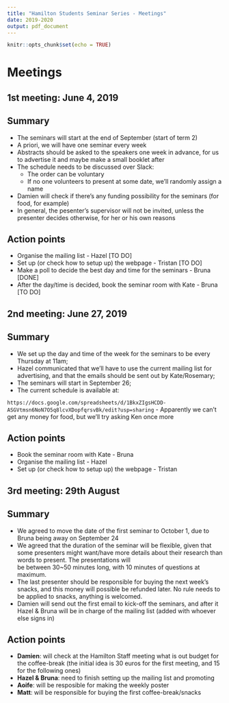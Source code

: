```yaml
---
title: "Hamilton Students Seminar Series - Meetings"
date: 2019-2020
output: pdf_document
---
```


```r
knitr::opts_chunk$set(echo = TRUE)
```


# Meetings

## 1st meeting: June 4, 2019

## Summary

- The seminars will start at the end of September (start of term 2)
- A priori, we will have one seminar every week
- Abstracts should be asked to the speakers one week in advance, for us to advertise it and maybe make a small booklet after
- The schedule needs to be discussed over Slack:
  - The order can be voluntary
  - If no one volunteers to present at some date, we'll randomly assign a name
- Damien will check if there's any funding possibility for the seminars (for food, for example)
- In general, the pesenter's supervisor will not be invited, unless the presenter decides otherwise, for her or his own reasons 


## Action points

- Organise the mailing list - Hazel [TO DO]
- Set up (or check how to setup up) the webpage - Tristan [TO DO]
- Make a poll to decide the best day and time for the seminars - Bruna [DONE]
- After the day/time is decided, book the seminar room with Kate - Bruna  [TO DO]


## 2nd meeting: June 27, 2019

## Summary

  - We set up the day and time of the week for the seminars to be every Thursday at 11am; 
  - Hazel communicated that we'll have to use the current mailing
  list for advertising, and that the emails should be sent out by Kate/Rosemary; 
  - The seminars will start in September 26; 
  - The current schedule is available at:
  
  `https://docs.google.com/spreadsheets/d/1BkxZIgsHCDD-ASGVtmsn6NoN7O5q8lcvXDopfqrsvBk/edit?usp=sharing`
  - Apparently we can't get any money for food, but we'll try asking Ken 
  once more 

## Action points

- Book the seminar room with Kate - Bruna 
- Organise the mailing list - Hazel
- Set up (or check how to setup up) the webpage - Tristan

## 3rd meeting: 29th August

## Summary

  - We agreed to move the date of the first seminar to October 1, due to
  Bruna being away on September 24 
  - We agreed that the duration of the seminar will be flexible, 
  given that some presenters might want/have more details about their
  research than words to present. The presentations will  
  be between 30~50 minutes long, with 10 minutes of questions at maximum. 
  - The last presenter should be responsible for buying the next week's
  snacks, and this money will possible be refunded later. No rule
  needs to be applied to snacks, anything is welcomed. 
  - Damien will send out the first email to kick-off the seminars, 
  and after it Hazel & Bruna will be in charge of the 
  mailing list (added with whoever else signs in)
  
  
## Action points
  - **Damien**: will check at the Hamilton Staff meeting what is out
  budget for the coffee-break (the initial idea is 30 euros for the 
  first meeting, and 15 for the following ones)
  - **Hazel & Bruna**: need to finish setting up the mailing list and
  promoting
  - **Aoife**: will be resposible for making the weekly poster
  - **Matt**: will be responsible for buying the first coffee-break/snacks
  